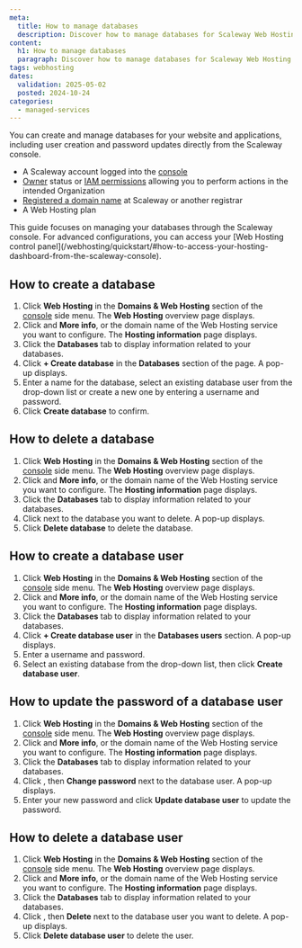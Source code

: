 ```yaml
---
meta:
  title: How to manage databases
  description: Discover how to manage databases for Scaleway Web Hosting plans from the console.
content:
  h1: How to manage databases
  paragraph: Discover how to manage databases for Scaleway Web Hosting plans from the console.
tags: webhosting
dates:
  validation: 2025-05-02
  posted: 2024-10-24
categories:
  - managed-services
---
```



You can create and manage databases for your website and applications, including user creation and password updates directly from the Scaleway console.


<Requirements />

- A Scaleway account logged into the [console](https://console.scaleway.com)
- [Owner](/iam/concepts/#owner) status or [IAM permissions](/iam/concepts/#permission) allowing you to perform actions in the intended Organization
- [Registered a domain name](/domains-and-dns/how-to/register-internal-domain/) at Scaleway or another registrar
- A Web Hosting plan

<Message type="tip">
  This guide focuses on managing your databases through the Scaleway console. For advanced configurations, you can access your [Web Hosting control panel](/webhosting/quickstart/#how-to-access-your-hosting-dashboard-from-the-scaleway-console).
</Message>

## How to create a database

1. Click **Web Hosting** in the **Domains & Web Hosting** section of the [console](https://console.scaleway.com/) side menu. The **Web Hosting** overview page displays.
2. Click <Icon name="more" /> and **More info**, or the domain name of the Web Hosting service you want to configure. The **Hosting information** page displays.
3. Click the **Databases** tab to display information related to your databases.
4. Click **+ Create database** in the **Databases** section of the page. A pop-up displays.
5. Enter a name for the database, select an existing database user from the drop-down list or create a new one by entering a username and password.
6. Click **Create database** to confirm.

## How to delete a database

1. Click **Web Hosting** in the **Domains & Web Hosting** section of the [console](https://console.scaleway.com/) side menu. The **Web Hosting** overview page displays.
2. Click <Icon name="more" /> and **More info**, or the domain name of the Web Hosting service you want to configure. The **Hosting information** page displays.
3. Click the **Databases** tab to display information related to your databases.
4. Click <Icon name="delete" /> next to the database you want to delete. A pop-up displays.
5. Click **Delete database** to delete the database.

## How to create a database user

1. Click **Web Hosting** in the **Domains & Web Hosting** section of the [console](https://console.scaleway.com/) side menu. The **Web Hosting** overview page displays.
2. Click <Icon name="more" /> and **More info**, or the domain name of the Web Hosting service you want to configure. The **Hosting information** page displays.
3. Click the **Databases** tab to display information related to your databases.
4. Click **+ Create database user** in the **Databases users** section. A pop-up displays.
5. Enter a username and password.
6. Select an existing database from the drop-down list, then click **Create database user**.

## How to update the password of a database user

1. Click **Web Hosting** in the **Domains & Web Hosting** section of the [console](https://console.scaleway.com/) side menu. The **Web Hosting** overview page displays.
2. Click <Icon name="more" /> and **More info**, or the domain name of the Web Hosting service you want to configure. The **Hosting information** page displays.
3. Click the **Databases** tab to display information related to your databases.
4. Click <Icon name="more" />, then **Change password** next to the database user. A pop-up displays.
5. Enter your new password and click **Update database user** to update the password.


## How to delete a database user

1. Click **Web Hosting** in the **Domains & Web Hosting** section of the [console](https://console.scaleway.com/) side menu. The **Web Hosting** overview page displays.
2. Click <Icon name="more" /> and **More info**, or the domain name of the Web Hosting service you want to configure. The **Hosting information** page displays.
3. Click the **Databases** tab to display information related to your databases.
4. Click <Icon name="more" />, then **Delete** next to the database user you want to delete. A pop-up displays.
5. Click **Delete database user** to delete the user.